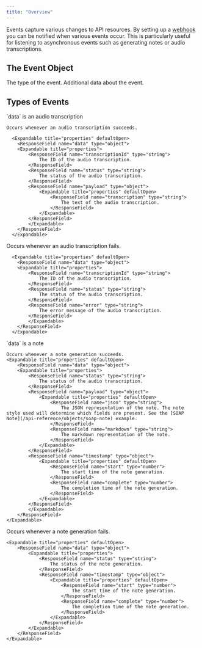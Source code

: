 ```yaml
---
title: "Overview"
---
```


Events capture various changes to API resources.
By setting up a [webhook](/api-reference/events/webhooks) you can be notified when various events occur. 
This is particularly useful for listening to asynchronous events such as generating notes or audio transcriptions.

## The Event Object

<ResponseField name="type" type="string">
    The type of the event.
</ResponseField>

<ResponseField name="data" type="object">
    Additional data about the event. 
</ResponseField>

## Types of Events

<ResponseField name="audio_transcription.succeeded">
    `data` is an audio transcription

    Occurs whenever an audio transcription succeeds.

      <Expandable title="properties" defaultOpen>
        <ResponseField name="data" type="object">
        <Expandable title="properties">
            <ResponseField name="transcriptionId" type="string">
                The ID of the audio transcription.
            </ResponseField>
            <ResponseField name="status" type="string">
                The status of the audio transcription.
            </ResponseField>
            <ResponseField name="payload" type="object">
                <Expandable title="properties" defaultOpen>
                    <ResponseField name="transcription" type="string">
                        The text of the audio transcription.
                    </ResponseField>
                </Expandable>
            </ResponseField>
            </Expandable>
        </ResponseField>
      </Expandable>
</ResponseField>

<ResponseField name="audio_transcription.failed">
    Occurs whenever an audio transcription fails.

      <Expandable title="properties" defaultOpen>
        <ResponseField name="data" type="object">
        <Expandable title="properties">
            <ResponseField name="transcriptionId" type="string">
                The ID of the audio transcription.
            </ResponseField>
            <ResponseField name="status" type="string">
                The status of the audio transcription.
            </ResponseField>
            <ResponseField name="error" type="string">
                The error message of the audio transcription.
            </ResponseField>
            </Expandable>
        </ResponseField>
      </Expandable>
</ResponseField>

<ResponseField name="note_generation.succeeded">
    `data` is a note

    Occurs whenever a note generation succeeds.
    <Expandable title="properties" defaultOpen>
        <ResponseField name="data" type="object">
        <Expandable title="properties">
            <ResponseField name="status" type="string">
                The status of the audio transcription.
            </ResponseField>
            <ResponseField name="payload" type="object">
                <Expandable title="properties" defaultOpen>
                    <ResponseField name="json" type="string">
                        The JSON representation of the note. The note style used will determine which fields are present. See the [SOAP Note](/api-reference/objects/soap-note) example.
                    </ResponseField>
                    <ResponseField name="markdown" type="string">
                        The markdown representation of the note.
                    </ResponseField>
                </Expandable>
            </ResponseField>
            <ResponseField name="timestamp" type="object">
                <Expandable title="properties" defaultOpen>
                    <ResponseField name="start" type="number">
                        The start time of the note generation.
                    </ResponseField>
                    <ResponseField name="complete" type="number">
                        The completion time of the note generation.
                    </ResponseField>
                </Expandable>
            </ResponseField>
            </Expandable>
        </ResponseField>
    </Expandable>
</ResponseField>

<ResponseField name="note_generation.failed">
    Occurs whenever a note generation fails.

    <Expandable title="properties" defaultOpen>
        <ResponseField name="data" type="object">
            <Expandable title="properties">
                <ResponseField name="status" type="string">
                    The status of the note generation.
                </ResponseField>
                <ResponseField name="timestamp" type="object">
                    <Expandable title="properties" defaultOpen>
                        <ResponseField name="start" type="number">
                            The start time of the note generation.
                        </ResponseField>
                        <ResponseField name="complete" type="number">
                            The completion time of the note generation.
                        </ResponseField>
                    </Expandable>
                </ResponseField>
            </Expandable>
        </ResponseField>
    </Expandable>
</ResponseField>
